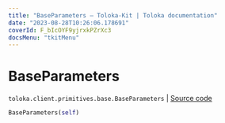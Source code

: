 ```yaml
---
title: "BaseParameters — Toloka-Kit | Toloka documentation"
date: "2023-08-28T10:26:06.178691"
coverId: F_bIcOYF9yjrxkPZrXc3
docsMenu: "tkitMenu"
---
```


# BaseParameters

`toloka.client.primitives.base.BaseParameters` | [Source code](https://github.com/Toloka/toloka-kit/blob/v1.2.1/src/client/primitives/base.py#L423)

```python
BaseParameters(self)
```